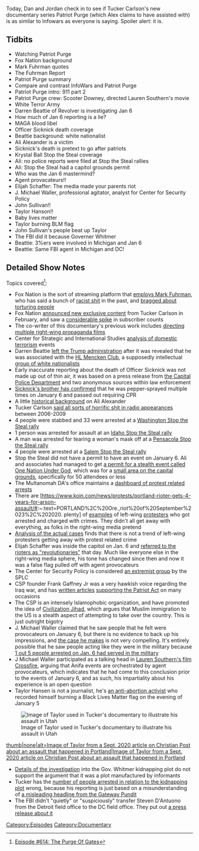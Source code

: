 {{Episode
    | title           = The Purge of Gates
    | caption         = [https://knowledgefight.libsyn.com/614-the-purge-of-gates Listen to this episode on Libsyn]
    | episodeNumber   = 614
    | length          = 02:03:15
    | airDate         = November 8, 2021
    | episodeType     = [[:Category:Documentary|Documentary]]
    | appearance      = [[Tucker Carlson]], [[Mark Fuhrman]], [[Scooter Downey]], [[Darren Beattie]], [[Brian Sicknick]], [[Ali Alexander]], [[Krystal Ball]], [[Elijah Schaffer]], [[J Michael Waller]], [[John Sullivan]], [[Taylor Hanson]]
    | previousEpisode = [[613: June 24-25, 2003]]
    | nextEpisode     = [[615: November 8, 2021?]]
}}

{{Stub}}

Today, Dan and Jordan check in to see if Tucker Carlson's new documentary series Patriot Purge (which Alex claims to have assisted with) is as similar to Infowars as everyone is saying. Spoiler alert: it is.

==Tidbits==

*Watching Patriot Purge
*Fox Nation background
*Mark Fuhrman quotes
*The Fuhrman Report
*Patriot Purge summary
*Compare and contrast InfoWars and Patriot Purge
*Patriot Purge intro: 911 part 2
*Patriot Purge crew: Scooter Downey, directed Lauren Southern's movie
*White Terror Army
*Darren Beattie of Revolver is investigating Jan 6
*How much of Jan 6 reporting is a lie?
*MAGA blood libel
*Officer Sicknick death coverage
*Beattie background: white nationalist
*Ali Alexander is a victim
*Sicknick's death is pretext to go after patriots
*Krystal Ball Stop the Steal coverage
*Ali: no police reports were filed at Stop the Steal rallies
*Ali: Stop the Steal had a capitol grounds permit
*Who was the Jan 6 mastermind?
*Agent provacateurs!!
*Elijah Schaffer: The media made your parents riot
*J. Michael Waller, professional agitator, analyst for Center for Security Policy
*John Sullivan!!
*Taylor Hanson!!
*Baby lives matter
*Taylor burning BLM flag
*John Sullivan's people beat up Taylor
*The FBI did it because Governer Whitmer
*Beattie: 3%ers were involved in Michigan and Jan 6
*Beattie: Same FBI agent in Michigan and DC!

==Detailed Show Notes==

Topics covered<ref>[https://knowledgefight.com/research/2021/11/7/episode-614-the-purge-of-gates Episode #614: The Purge Of Gates]</ref>:

*Fox Nation is the sort of streaming platform that [https://nation.foxnews.com/the-fuhrman-diaries/ employs Mark Fuhrman], who has said a bunch of [https://www.bustle.com/articles/150320-transcripts-of-the-fuhrman-tapes-excerpts-show-why-they-were-such-a-blow-to-the-states racist shit] in the past, and [https://www.tampabay.com/archive/1995/08/19/fuhrman-tells-of-torture-on-tape-transcript/ bragged about torturing people]
*Fox Nation [https://press.foxnews.com/2021/02/fox-nation-to-launch-new-exclusive-content-with-tucker-carlson announced new exclusive content] from Tucker Carlson in February, and saw a [https://variety.com/vip/whats-fueling-fox-nation-subscriber-growth-per-mobile-data-1234970267/ considerable spike] in subscriber counts
*The co-writer of this documentary's previous work includes [https://www.imdb.com/name/nm1692070/ directing multiple right-wing propaganda films]
*Center for Strategic and International Studies [https://www.csis.org/analysis/escalating-terrorism-problem-united-states analysis of domestic terrorism] events
*Darren Beattie [https://www.nydailynews.com/news/ny-pol-white-house-white-nationalist-darren-beattie-trump-20180819-story.html left the Trump administration] after it was revealed that he was associated with the [https://www.splcenter.org/hatewatch/2016/11/04/white-nationalists-gather-baltimore-ninth-annual-hl-mencken-club-conference HL Mencken Club], a supposedly intellectual [https://www.villagevoice.com/2013/07/10/is-the-h-l-mencken-club-an-extremist-hate-group-or-just-a-bunch-of-weary-old-white-guys/ group of white nationalists]
*Early inaccurate reporting about the death of Officer Sicknick was not made up out of thin air, it was based on a press release from [https://www.uscp.gov/media-center/press-releases/loss-uscp-colleague-brian-d-sicknick the Capital Police Department] and two anonymous sources within law enforcement
*[https://www.propublica.org/article/officer-brian-sicknick-capitol Sicknick's brother has confirmed] that he was pepper-sprayed multiple times on January 6 and passed out requiring CPR
*A little [https://web.archive.org/web/20160210201318/http://www.digitaljournal.com/article/330847 historical background] on Ali Alexander
*Tucker Carlson [https://www.mediamatters.org/tucker-carlson/unearthed-audio-shows-tucker-carlson-using-white-nationalist-rhetoric-and-making said all sorts of horrific shit in radio appearances] between 2006-2009
*4 people were stabbed and 33 were arrested at a [https://www.cnn.com/2020/12/12/us/stop-the-steal-protest-washington-dc-trnd/index.html Washington Stop the Steal rally]
*1 person was arrested for assault at an [https://www.idahopress.com/eyeonboise/trump-supporters-hold-stop-the-steal-rally-isp-reports-one-arrest-for-assault/article_c181258b-8682-5a27-a3f9-528030c811b0.html Idaho Stop the Steal rally]
*A man was arrested for tearing a woman's mask off at a [https://fox17.com/news/nation-world/man-arrested-video-shows-him-ripping-off-protestors-mask-florida-trump-rally Pensacola Stop the Steal rally]
*4 people were arrested at a [https://www.kptv.com/news/stop-the-steal-rally-held-in-salem/article_ced8d6ac-21fd-11eb-9b78-ef86fc22e810.html Salem Stop the Steal rally]
*Stop the Steal did not have a permit to have an event on January 6. Ali and associates had managed to get [https://s3.documentcloud.org/documents/21059849/leopold-capitol-police-protest-permits-january-6-common-law-release.pdf a permit for a stealth event called One Nation Under God], which was for a [https://www.uscp.gov/sites/uscapitolpolice.house.gov/files/wysiwyg_uploaded/U.S.%20Capitol%20Grounds%20Demonstration%20Area%20Map.pdf small area on the capital grounds], specifically for 50 attendees or less
*The Multanomah DA's office maintains a [https://www.mcda.us/index.php/protest-cases dashboard of protest related arrests]
*There are [https://www.koin.com/news/protests/portland-rioter-gets-4-years-for-arson-assault/#:~:text=PORTLAND%2C%20Ore.,riot%20of%20September%2023%2C%202020. plenty] of [https://www.justice.gov/usao-or/pr/portland-man-sentenced-federal-prison-arson-during-protest-multnomah-county-justice examples] of left-wing [https://www.oregonlive.com/crime/2021/06/portland-man-who-pleaded-guilty-to-setting-fire-near-police-precinct-gets-5-years-in-prison.html protesters] who got arrested and charged with crimes. They didn't all get away with everything, as folks in the right-wing media pretend
*[https://apnews.com/article/records-rebut-claims-jan-6-rioters-55adf4d46aff57b91af2fdd3345dace8 Analysis of the actual cases] finds that there is not a trend of left-wing protesters getting away with protest related crime
*Elijah Schaffer was inside the capitol on Jan. 6 and [https://mashable.com/article/elijah-schaffer-youtube-demonetization referred to the rioters as "revolutionaries"] that day. Much like everyone else in the right-wing media sphere, his tone has changed since then and now it was a false flag pulled off with agent provocateurs
*The Center for Security Policy is considered [https://www.splcenter.org/fighting-hate/extremist-files/group/center-security-policy an extremist group] by the SPLC
*CSP founder Frank Gaffney Jr was a very hawkish voice regarding the Iraq war, and has [https://jewishworldreview.com/cols/gaffney121305.asp written articles] [https://centerforsecuritypolicy.org/too-little-surveillance-2/ supporting the Patriot Act] on many occasions
*The CSP is an intensely Islamophobic organization, and have promoted the idea of [https://wayback.archive-it.org/3097/20180228192240/https://www.centerforsecuritypolicy.org/civilization-jihad-reader-series/ Civilization Jihad], which argues that Muslim immigration to the US is a stealth aspect of attempting to take over the country. This is just outright bigotry
*J. Michael Waller claimed that he saw people that he felt were provocateurs on January 6, but there is no evidence to back up his impressions, and [https://thefederalist.com/2021/01/14/i-saw-provocateurs-at-the-capitol-riot-on-jan-6/ the case he makes] is not very compelling. It's entirely possible that he saw people acting like they were in the military because [https://www.npr.org/2021/01/21/958915267/nearly-one-in-five-defendants-in-capitol-riot-cases-served-in-the-military 1 out 5 people arrested on Jan. 6 had served in the military]
*J Michael Waller participated as a talking head in [https://www.imdb.com/title/tt13736456/?ref_=nm_flmg_wr_1 Lauren Southern's film Crossfire], arguing that Anifa events are orchestrated by agent provocateurs, which indicates that he had come to this conclusion prior to the events of January 6, and as such, his impartiality about his experience is an open question
*Taylor Hansen is not a journalist, he's [https://www.yahoo.com/now/anti-abortion-terrorism-fueled-maga-220042430.html an anti-abortion activist] who recorded himself burning a Black Lives Matter flag on the evening of January 5

[[File:https://images.squarespace-cdn.com/content/v1/58bc3c86b8a79bbdc67b182c/1636344419035-J1HM2V8NXTSSP7V3KFGD/Hansen.JPG|thumb|none|alt=Image of Taylor used in Tucker's documentary to illustrate his assault in Utah|Image of Taylor used in Tucker's documentary to illustrate his assault in Utah]]

[[File:https://images.squarespace-cdn.com/content/v1/58bc3c86b8a79bbdc67b182c/1636344441793-C7KVQNX5O520NC3GGE30/Hansen2.JPG|thumb|none|alt=Image of Taylor from a [https://www.christianpost.com/news/baby-lives-matter-activist-beaten-bloodied-by-antifa-rioters-in-portland.html Sept. 2020 article on Christian Post] about an assault that happened in Portland|Image of Taylor from a [https://www.christianpost.com/news/baby-lives-matter-activist-beaten-bloodied-by-antifa-rioters-in-portland.html Sept. 2020 article on Christian Post] about an assault that happened in Portland]]

*[https://www.justice.gov/usao-wdmi/press-release/file/1326161/download Details of the investigation] into the Gov. Whitmer kidnapping plot do not support the argument that it was a plot manufactured by informants
*Tucker has the [https://www.nytimes.com/2020/10/08/us/gretchen-whitmer-michigan-militia.html number of people arrested in relation to the kidnapping plot] wrong, because his reporting is just based on a misunderstanding of [https://www.thegatewaypundit.com/2021/07/revealed-fbi-used-least-12-informants-whitmer-kidnapping-case/ a misleading headline from the Gateway Pundit]
*The FBI didn't "quietly" or "suspiciously" transfer Steven D'Antuono from the Detroit field office to the DC field office. They put out [https://www.fbi.gov/news/pressrel/press-releases/steven-m-dantuono-named-assistant-director-in-charge-of-the-washington-field-office a press release about it]

[[Category:Episodes]]
[[Category:Documentary]]
